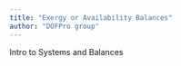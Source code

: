 ```yaml
---
title: "Exergy or Availability Balances"
author: "DOFPro group"
---
```


Intro to Systems and Balances
